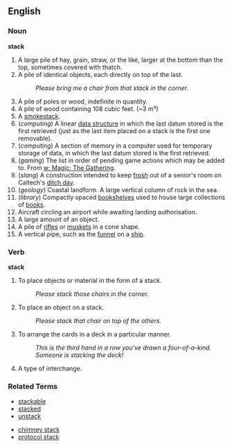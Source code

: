 ==English==

===Noun===

'''stack'''

# A large pile of hay, grain, straw, or the like, larger at the bottom than the top, sometimes covered with thatch.
# A pile of identical objects, each directly on top of the last.
#: ''Please bring me a chair from that stack in the corner.''
# A pile of poles or wood, indefinite in quantity.
# A pile of wood containing 108 cubic feet. (~3 m&sup3;)
# A [[smokestack]].
# (''computing'') A linear [[data structure]] in which the last datum stored is the first retrieved (just as the last item placed on a stack is the first one removable).
# (''computing'') A section of memory in a computer used for temporary storage of data, in which the last datum stored is the first retrieved.
# (''gaming'') The list in order of pending game actions which may be added to. From [[w: Magic: The Gathering]].
# (''slang'') A construction intended to keep [[frosh]] out of a senior's room on Caltech's [[ditch day]].
# (''geology'') Coastal landform. A large vertical column of rock in the sea.
# (''library'') Compactly spaced [[bookshelf|bookshelves]] used to house large collections of [[books]].
# Aircraft circling an airport while awaiting landing authorisation.
# A large amount of an object.
# A pile of [[rifle]]s or [[musket]]s in a cone shape.
# A vertical pipe, such as the [[funnel]] on a [[ship]].


===Verb===
'''stack'''

# To place objects or material in the form of a stack.
#: ''Please stack those chairs in the corner.''
# To place an object on a stack.
#: ''Please stack that chair on top of the others.''
# To arrange the cards in a deck in a particular manner.
#: ''This is the third hand in a row you've drawn a four-of-a-kind.  Someone is stacking the deck!''
# A type of interchange.

===Related Terms===
*[[stackable]]
*[[stacked]]
*[[unstack]]

*[[chimney stack]]
*[[protocol stack]]